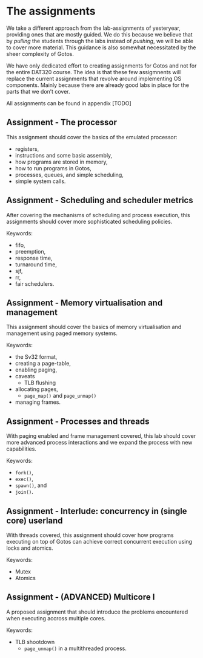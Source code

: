 # The assignments

We take a different approach from the lab-assignments of yesteryear, providing ones that are mostly guided.
We do this because we believe that by *pulling* the students through the labs instead of *pushing*, we will be able to cover more material.
This guidance is also somewhat necessitated by the sheer complexity of Gotos.

We have only dedicated effort to creating assignments for Gotos and not for the entire DAT320 course.
The idea is that these few assigmnents will replace the current assignments that revolve around implementing OS components.
Mainly because there are already good labs in place for the parts that we don't cover.

All assignments can be found in appendix [TODO]

## Assignment - The processor

This assignment should cover the basics of the emulated processor:

- registers,
- instructions and some basic assembly,
- how programs are stored in memory,
- how to run programs in Gotos,
- processes, queues, and simple scheduling,
- simple system calls.

## Assignment - Scheduling and scheduler metrics

After covering the mechanisms of scheduling and process execution, this assignments should cover more sophisticated scheduling policies.

Keywords:

- fifo,
- preemption,
- response time,
- turnaround time,
- sjf,
- rr,
- fair schedulers.



## Assignment - Memory virtualisation and management

This assignment should cover the basics of memory virtualisation and management using paged memory systems.

Keywords:

- the Sv32 format,
- creating a page-table,
- enabling paging,
- caveats
    - TLB flushing
- allocating pages,
    - `page_map()` and `page_unmap()`
- managing frames.


## Assignment - Processes and threads

With paging enabled and frame management covered, this lab should cover more advanced process interactions and we expand the process with new capabilities.

Keywords:

- `fork()`,
- `exec()`,
- `spawn()`, and
- `join()`.


## Assignment - Interlude: concurrency in (single core) userland

With threads covered, this assignment should cover how programs executing on top of Gotos can achieve correct concurrent execution using locks and atomics.

Keywords:

- Mutex
- Atomics


## Assignment - (ADVANCED) Multicore I

A proposed assignment that should introduce the problems encountered when executing accross multiple cores.

Keywords:

- TLB shootdown
    - `page_unmap()` in a multithreaded process.
